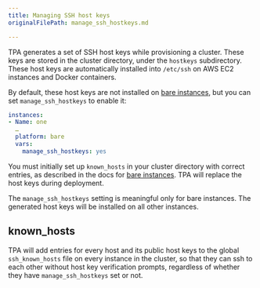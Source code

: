 ```yaml
---
title: Managing SSH host keys
originalFilePath: manage_ssh_hostkeys.md

---
```


TPA generates a set of SSH host keys while provisioning a cluster.
These keys are stored in the cluster directory, under the `hostkeys`
subdirectory. These host keys are automatically installed into
`/etc/ssh` on AWS EC2 instances and Docker containers.

By default, these host keys are not installed on
[bare instances](../platform-bare/),
but you can set `manage_ssh_hostkeys` to enable it:

```yaml
instances:
- Name: one
  …
  platform: bare
  vars:
    manage_ssh_hostkeys: yes
```

You must initially set up `known_hosts` in your cluster directory with
correct entries, as described in the docs for
[bare instances](../platform-bare/). TPA will replace the host keys
during deployment.

The `manage_ssh_hostkeys` setting is meaningful only for bare instances.
The generated host keys will be installed on all other instances.

## known_hosts

TPA will add entries for every host and its public host keys to the
global `ssh_known_hosts` file on every instance in the cluster, so that
they can ssh to each other without host key verification prompts,
regardless of whether they have `manage_ssh_hostkeys` set or not.
